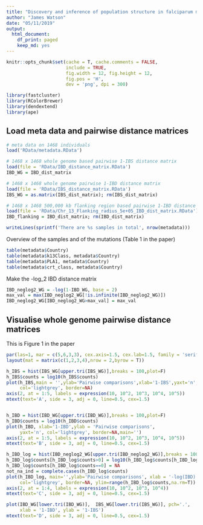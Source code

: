 ```yaml
---
title: "Discovery and inference of population structure in falciparum malaria"
author: "James Watson"
date: "05/11/2019"
output:
  html_document:
    df_print: paged
    keep_md: yes
---
```


```r
knitr::opts_chunk$set(cache = T, cache.comments = FALSE, 
                      include = TRUE, 
                      fig.width = 12, fig.height = 12,
                      fig.pos = 'H', 
                      dev = 'png', dpi = 300)

library(fastcluster)
library(RColorBrewer)
library(dendextend)
library(ape)
```

## Load meta data and pairwise distance matrices

```r
# meta data on 1468 individuals 
load('RData/metadata.RData')

# 1468 x 1468 whole genome based pairwise 1-IBS distance matrix
load(file = 'RData/IBD_distance_matrix.RData')
IBD_WG = IBD_dist_matrix

# 1468 x 1468 whole genome pairwise 1-IBD distance matrix
load(file = 'RData/IBS_distance_matrix.RData')
IBS_WG = as.matrix(IBS_dist_matrix); rm(IBS_dist_matrix)

# 1468 x 1468 500,000 kb flanking region based pairwise 1-IBD distance matrix
load(file = 'RData/Chr_13_Flanking_radius_5e+05_IBD_dist_matrix.RData')
IBD_flanking = IBD_dist_matrix; rm(IBD_dist_matrix)

writeLines(sprintf('There are %s samples in total', nrow(metadata)))
```

Overview of the samples and of the mutations (Table 1 in the paper)
```r
table(metadata$Country)
table(metadata$k13Class, metadata$Country)
table(metadata$PLA1, metadata$Country)
table(metadata$crt_class, metadata$Country)
```

Make the -log_2 IBD distance matrix
```r
IBD_neglog2_WG = -log(1-IBD_WG, base = 2)
max_val = max(IBD_neglog2_WG[!is.infinite(IBD_neglog2_WG)])
IBD_neglog2_WG[IBD_neglog2_WG>max_val] = max_val
```


## Visualise whole genome pairwise distance matrices

This is Figure 1 in the paper

```r
par(las=1, mar = c(5,6,3,3), cex.axis=1.5, cex.lab=1.5, family = 'serif', bty='n')
layout(mat = matrix(c(1,2,3,4),nrow = 2,byrow = T))

h_IBS = hist(IBS_WG[upper.tri(IBS_WG)],breaks = 100,plot=F)
h_IBS$counts = log10(h_IBS$counts)
plot(h_IBS,main = '',ylab='Pairwise comparisons',xlab='1-IBS',yaxt='n', 
     col='lightgrey', border=NA)
axis(2, at = 1:5, labels = expression(10, 10^2, 10^3, 10^4, 10^5))
mtext(text='A', side = 3, adj = 0, line=0.5, cex=1.5)


h_IBD = hist(IBD_WG[upper.tri(IBD_WG)],breaks = 100,plot=F)
h_IBD$counts = log10(h_IBD$counts)
plot(h_IBD, xlab='1-IBD',ylab = 'Pairwise comparisons', 
     yaxt='n', col='lightgrey', border=NA,main='')
axis(2, at = 1:5, labels = expression(10, 10^2, 10^3, 10^4, 10^5))
mtext(text='B', side = 3, adj = 0, line=0.5, cex=1.5)

h_IBD_log = hist(IBD_neglog2_WG[upper.tri(IBD_neglog2_WG)],breaks = 100,plot=F)
h_IBD_log$counts[h_IBD_log$counts>0] = log10(h_IBD_log$counts[h_IBD_log$counts>0])
h_IBD_log$counts[h_IBD_log$counts==0] = NA
not_na_ind = complete.cases(h_IBD_log$counts)
plot(h_IBD_log, main='',ylab='Pairwise comparisons', xlab = '-log(IBD)',yaxt='n', 
     col='lightgrey', border=NA, ylim=range(h_IBD_log$counts,na.rm=T))
axis(2, at = 1:4, labels = expression(10, 10^2, 10^3, 10^4))
mtext(text='C', side = 3, adj = 0, line=0.5, cex=1.5)

plot(IBD_WG[lower.tri(IBD_WG)],  IBS_WG[lower.tri(IBS_WG)], pch='.',
     xlab = '1-IBD', ylab = '1-IBS')
mtext(text='D', side = 3, adj = 0, line=0.5, cex=1.5)
```

